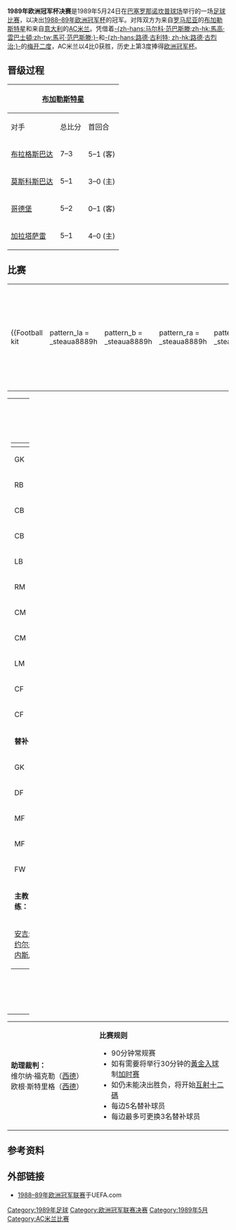 {{noteTA|G1=football|G2=uefa}}
{{Infobox football match
|            title = 1989年欧洲冠军杯决赛
|            image =
|            event = [[1988–89年欧洲冠军杯|1988–89年欧洲冠军杯]]
|            team1 = [[布加勒斯特星|布加勒斯特星]]
| team1association = {{flagicon|ROU|1965|size=30px}}
|       team1score = 0
|            team2 = [[AC米兰|AC米兰]]
| team2association = {{flagicon|ITA|size=30px}}
|       team2score = 4
|             date = 1989年5月24日
|          stadium = [[诺坎普球场|诺坎普球场]]
|             city = [[巴塞罗那|巴塞罗那]]
|          referee = {{link-en|卡尔-海因茨·特里希勒|Karl-Heinz Tritschler}}（[[德国足球协会|西德]]）
|       attendance = 97,000人
|         previous = [[1988年欧洲冠军杯决赛|1988]]
|             next = [[1990年欧洲冠军杯决赛|1990]]
}}

'''1989年欧洲冠军杯决赛'''是1989年5月24日在[[巴塞罗那|巴塞罗那]][[诺坎普球场|诺坎普球场]]举行的一场[[足球比赛|足球比赛]]，以决出[[1988–89年欧洲冠军杯|1988–89年欧洲冠军杯]]的冠军。对阵双方为来自[[罗马尼亚|罗马尼亚]]的[[布加勒斯特星|布加勒斯特星]]和来自[[意大利|意大利]]的[[AC米兰|AC米兰]]。凭借着[[马尔科·范巴斯滕|-{zh-hans:马尔科·范巴斯滕;zh-hk:馬高·雲巴士頓;zh-tw:馬可·范巴斯滕;}-]]和[[路德·古烈治|-{zh-hans:路德·古利特; zh-hk:路德·古烈治;}-]]的[[梅开二度|梅开二度]]，AC米兰以4比0获胜，历史上第3度捧得[[欧洲冠军杯|欧洲冠军杯]]。

==晋级过程==
{{details|1988–89年欧洲冠军杯}}

{|class="wikitable" style="text-align:center"
|-
!colspan=4|{{flagicon|ROU|1965}} [[布加勒斯特星|布加勒斯特星]]
!阶段<ref>{{cite web|url=http://www.rsssf.com/ec/ec198889.html|title=European Competitions 1988-89|publisher=Rec.Sport.Soccer Statistics Foundation|accessdate=2014-09-09|archive-date=2017-08-02|archive-url=https://web.archive.org/web/20170802052412/http://www.rsssf.com/ec/ec198889.html|dead-url=no}}</ref>
!colspan=4|{{flagicon|ITA}} [[AC米兰|AC米兰]]
|- style="background:#c1e0ff"
|对手
|总比分
|首回合
|次回合
|
|对手
|总比分
|首回合
|次回合
|-
|align=left|{{flagicon|TCH}} [[布拉格斯巴达|布拉格斯巴达]]
|7–3
|5–1 (客)
|2–2 (主)
|style="background:#c1e0ff;"|[[1988–89年欧洲冠军杯#第一圈|第一圈]]
|align=left|{{flagicon|BUL|1971}} [[索菲亞列夫斯基足球俱樂部|维多萨]]
|7–2
|2–0 (客)
|5–2 (主)
|-
|align=left|{{flagicon|URS}} [[莫斯科斯巴达|莫斯科斯巴达]]
|5–1
|3–0 (主)
|2–1 (客)
|style="background:#c1e0ff;"|[[1988–89年欧洲冠军杯#第二圈|第二圈]]
|align=left|{{flagicon|YUG}} [[贝尔格莱德红星|贝尔格莱德红星]]
|2–2 (4–2 [[点球大战|p]])
|1–1 (主)
|1–1 ([[加时赛|加时赛]])(客)
|-
|align=left|{{flagicon|SWE}} [[哥登堡體育會|哥德堡]]
|5–2
|0–1 (客)
|5–1 (主)
|style="background:#c1e0ff;"|[[1988–89年欧洲冠军杯#半準決賽|四分之一决赛]]
|align=left|{{flagicon|FRG}} [[云达不来梅|云达不来梅]]
|1–0
|0–0 (客)
|1–0 (主)
|-
|align=left|{{flagicon|TUR}} [[加拉塔萨雷|加拉塔萨雷]]
|5–1
|4–0 (主)
|1–1 (客)
|style="background:#c1e0ff;"|[[1988–89年欧洲冠军杯#準決賽|半决赛]]
|align=left|{{flagicon|ESP}} [[皇家马德里|皇家马德里]]
|6–1
|1–1 (客)
|5–0 (主)
|}

==比赛==
{{football box
|date=1989年5月24日
|time=20:15 [[欧洲中部夏令时间|CEST]]
|team1=[[布加勒斯特星|布加勒斯特星]] {{flagicon|ROU|1965}}
|score=0–4
|report=[https://web.archive.org/web/20131226193449/http://www.uefa.com/uefachampionsleague/season%3D1988/matches/round%3D30/match%3D924/postmatch/lineups/index.html 报告]
|team2={{flagicon|ITA}} [[AC米兰|AC米兰]]
|goals2=[[路德·古烈治|-{zh-hans:古利特; zh-hk:古烈治;}-]] {{goal|18||39}}<br />[[马尔科·范巴斯滕|-{zh-hans:范巴斯滕;zh-hk:雲巴士頓;zh-tw:范巴斯滕;}-]] {{goal|27||47}}
|stadium=[[巴塞罗那|巴塞罗那]] [[诺坎普球场|诺坎普球场]]
|attendance=97,000人
|referee={{link-en|卡尔-海因茨·特里希勒|Karl-Heinz Tritschler}}（[[德国足球协会|西德]]）}}

{| width=92%
|-
|{{Football kit
 | pattern_la = _steaua8889h
 | pattern_b  = _steaua8889h
 | pattern_ra = _steaua8889h
 | pattern_sh = _steaua8889h
 | pattern_so = _steaua8889h
 | leftarm    = 000080
 | body       = 000080
 | rightarm   = 000080
 | shorts     = 189AE7
 | socks      = 189AE7
 | title      = 布加勒斯特星
}}
|{{Football kit
 | pattern_la = _acmilan8990away
 | pattern_b  = _acmilan8889away
 | pattern_ra = _acmilan8990away
 | pattern_so = _acmilan8990away
 | leftarm    = FFFFFF
 | body       = FFFFFF
 | rightarm   = FFFFFF
 | shorts     = FFFFFF
 | socks      = FFFFFF
 | title      = AC米兰
}}
|}

{| width="100%"
|valign="top" width="40%"|
{| style="font-size:90%" cellspacing="0" cellpadding="0"
|-
!width=25| !!width=25|
|-
|GK ||'''1''' ||{{flagicon|ROU|1965}} {{link-en|希尔乌·隆格|Silviu Lung}}
|-
|RB ||'''2''' ||{{flagicon|ROU|1965}} [[丹·佩特雷斯库|丹·佩特雷斯库]]
|-
|CB ||'''3''' ||{{flagicon|ROU|1965}} {{link-en|尼科莱·温古雷亚努|Nicolae Ungureanu}}
|-
|CB ||'''4''' ||{{flagicon|ROU|1965}} {{link-en|阿德里安·布姆贝斯库|Adrian Bumbescu}}
|-
|LB ||'''6''' ||{{flagicon|ROU|1965}} {{link-en|什特凡·伊奥万|Ştefan Iovan}}
|-
|RM ||'''5''' ||{{flagicon|ROU|1965}} {{link-en|图多雷尔·斯托伊卡|Tudorel Stoica}} [[File:Captain_sports.svg|10px]]
|-
|CM ||'''8''' ||{{flagicon|ROU|1965}} {{link-en|丹尼尔·米内亚|Daniel Minea}}
|-
|CM ||'''10'''||{{flagicon|ROU|1965}} [[格奥尔基·哈吉|-{zh-hans:格奥尔基·哈吉;zh-hk:格奧爾基·赫傑;zh-tw:格奧爾基·哈吉;}-]]
|-
|LM ||'''11'''||{{flagicon|ROU|1965}} {{link-en|伊奥西夫·罗塔里乌|Iosif Rotariu}} || || {{suboff|46}}
|-
|CF ||'''7''' ||{{flagicon|ROU|1965}} {{link-en|马留斯·勒克图什|Marius Lăcătuș}}
|-
|CF ||'''9''' ||{{flagicon|ROU|1965}} {{link-en|维克托·皮图尔卡|Victor Pițurcă}}
|-
|colspan=3|'''替补：'''
|-
|GK ||'''12'''||{{flagicon|ROU|1965}} {{link-en|格奥尔基·利利亚克|Gheorghe Liliac}}
|-
|DF ||'''13'''||{{flagicon|ROU|1965}} [[佩特雷·布纳修|佩特雷·布纳修]]
|-
|MF ||'''14'''||{{flagicon|ROU|1965}} {{link-en|加夫里尔·巴林特|Gavril Balint}} || || {{subon|46}}
|-
|MF ||'''15'''||{{flagicon|ROU|1965}} {{link-en|卢锡安·巴兰|Lucian Bălan}}
|-
|FW ||'''16'''||{{flagicon|ROU|1965}} [[卢锡安·内格劳|卢锡安·内格劳]]
|-
|colspan=3|'''主教练：'''
|-
|colspan=4|{{flagicon|ROU|1965}} [[安吉尔·约尔达内斯库|安吉尔·约尔达内斯库]]
|}
|valign="top"|[[File:AC_Milan-Steaua_1989-05-24.svg|300px]]
|valign="top" width="50%"|
{| style="font-size: 90%; margin: auto;" cellspacing="0" cellpadding="0"
|-
!width=25| !!width=25|
|-
|GK ||'''1''' ||{{flagicon|ITA}} [[乔瓦尼·加利|乔瓦尼·加利]]
|-
|RB ||'''2''' ||{{flagicon|ITA}} [[毛罗·塔索蒂|-{zh-hans:毛罗·塔索蒂;zh-hk:毛羅·泰索迪;zh-tw:毛羅·塔索蒂;}-]]
|-
|LB ||'''3''' ||{{flagicon|ITA}} [[保罗·马尔蒂尼|-{zh-hans:保罗·马尔蒂尼;zh-hk:保羅·馬甸尼;zh-tw:保羅·馬爾蒂尼;}-]]
|-
|CB ||'''5''' ||{{flagicon|ITA}} [[亚历山德罗·科斯塔库塔|-{zh-hans:亚历山德罗·科斯塔库塔;zh-hk:亞歷辛度·哥斯達古達;zh-tw:亞歷山德羅·科斯塔庫塔;}-]] || || {{suboff|75}}
|-
|CB ||'''6''' ||{{flagicon|ITA}} [[弗兰科·巴雷西|-{zh-hans:弗兰科·巴雷西;zh-hk:法蘭高·巴里斯;zh-tw:弗蘭科·巴雷西;}-]] [[File:Captain_sports.svg|10px]] || {{yel|48}}
|-
|RM ||'''4''' ||{{flagicon|ITA}} {{link-en|安杰洛·科隆博|Angelo Colombo}}
|-
|CM ||'''8''' ||{{flagicon|NED}} [[弗兰克·里杰卡尔德|-{zh-hans:弗兰克·里杰卡尔德;zh-hk:法蘭·列卡特;zh-tw:法蘭·列卡特;}-]]
|-
|CM ||'''11'''||{{flagicon|ITA}} [[卡洛·安切洛蒂|-{zh-hans:卡洛·安切洛蒂; zh-tw:卡洛·安切洛蒂; zh-hk:卡路·安察洛堤;}-]]
|-
|LM ||'''7''' ||{{flagicon|ITA}} [[罗伯托·多纳多尼|-{zh-hans:罗伯托·多纳多尼;zh-hk:羅拔圖·鄧納東尼;zh-tw:羅伯托·多納多尼;}-]]
|-
|CF ||'''9''' ||{{flagicon|NED}} [[马尔科·范巴斯滕|-{zh-hans:马尔科·范巴斯滕;zh-hk:馬高·雲巴士頓;zh-tw:馬可·范巴斯滕;}-]]
|-
|FW ||'''10'''||{{flagicon|NED}} [[路德·古烈治|-{zh-hans:路德·古利特; zh-hk:路德·古烈治;}-]] || || {{suboff|59}}
|-
|colspan=3|'''替补：'''
|-
|GK ||'''12'''||{{flagicon|ITA}} {{link-en|达维德·皮纳托|Davide Pinato}}
|-
|DF ||'''13'''||{{flagicon|ITA}} {{link-en|菲利波·加利|Filippo Galli}} || || {{subon|75}}
|-
|DF ||'''14'''||{{flagicon|ITA}} [[罗伯托·穆西|罗伯托·穆西]]
|-
|MF ||'''15'''||{{flagicon|ITA}} {{link-en|阿尔贝里戈·埃瓦尼|Alberigo Evani}}
|-
|FW ||'''16'''||{{flagicon|ITA}} [[彼得罗·保罗·维尔迪斯|彼得罗·保罗·维尔迪斯]] || || {{subon|59}}
|-
|colspan=3|'''主教练：'''
|-
|colspan=4|{{flagicon|ITA}} [[艾列高·沙基|-{zh-hans:阿里戈·萨基;zh-hk:艾列高·沙基;zh-tw:阿裡戈·薩基;}-]]
|}
|}

{| width=100% style="font-size: 90%"
|
'''助理裁判：'''
<br />{{flagicon|FRG}} 维尔纳·福克勒（[[德国足球协会|西德]]）
<br />{{flagicon|FRG}} 欧根·斯特里格（[[德国足球协会|西德]]）
|style="width:60%; vertical-align:top;"|
'''比赛规则'''
*90分钟常规赛
*如有需要将举行30分钟的[[黃金入球|黃金入球]]制[[加时赛|加时赛]]
*如仍未能决出胜负，将开始[[互射十二碼|互射十二碼]]
*每边5名替补球员
*每边最多可更换3名替补球员
|}

==参考资料==
{{reflist}}

==外部链接==
*[http://www.uefa.com/competitions/UCL/history/Season=1988/intro.html 1988–89年欧洲冠军联赛]{{Wayback|url=http://www.uefa.com/competitions/UCL/history/Season=1988/intro.html |date=20100201093118 }}于UEFA.com

{{歐洲冠軍聯賽球季}}

[[Category:1989年足球|Category:1989年足球]]
[[Category:欧洲冠军联赛决赛|Category:欧洲冠军联赛决赛]]
[[Category:1989年5月|Category:1989年5月]]
[[Category:AC米兰比赛|Category:AC米兰比赛]]
